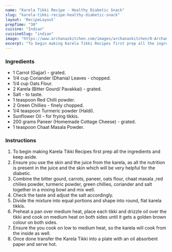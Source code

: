 ---
name: "Karela Tikki Recipe - Healthy Diabetic Snack"
slug: "karela-tikki-recipe-healthy-diabetic-snack"
layout: 'RecipeLayout'
prepTime: "30"
cuisine: "Indian"
cuisineSlug: "indian"
image: "https://www.archanaskitchen.com/images/archanaskitchen/0-Archanas-Kitchen-Recipes/2018/Karela_Tikki_Recipe_Diabetic_Snack-10.jpg"
excerpt: "To begin making Karela Tikki Recipes first prep all the ingredients and keep aside"
---

### Ingredients

- 1 Carrot (Gajjar) - grated.
- 1/4 cup Coriander (Dhania) Leaves - chopped.
- 1/4 cup Oats Flour.
- 2 Karela (Bitter Gourd/ Pavakkai) - grated.
- Salt - to taste.
- 1 teaspoon Red Chilli powder.
- 2 Green Chillies - finely chopped.
- 1/4 teaspoon Turmeric powder (Haldi).
- Sunflower Oil - for frying tikkis.
- 200 grams Paneer (Homemade Cottage Cheese) - grated.
- 1 teaspoon Chaat Masala Powder.

### Instructions

1. To begin making Karela Tikki Recipes first prep all the ingredients and keep aside.
1. Ensure you use the skin and the juice from the karela, as all the nutrition is present in the juice and the skin which will be very helpful for the diabetic.
1. Combine the bitter gourd, carrots, paneer, oats flour, chaat masala ,red chilies powder, turmeric powder,  green chillies, coriander and salt together in a mixing bowl and mix well.
1. Check the taste and adjust the salt accordingly.
1. Divide the mixture into equal portions and shape into round, flat karela tikkis.
1. Preheat a pan over medium heat, place each tikki and drizzle oil over the tikki and cook on medium heat on both sides until it gets a golden brown colour on both sides.
1. Ensure the you cook on low to medium heat, so the karela will cook from the inside as well.
1. Once done transfer the Karela Tikki into a plate with an oil absorbent paper and serve hot.
